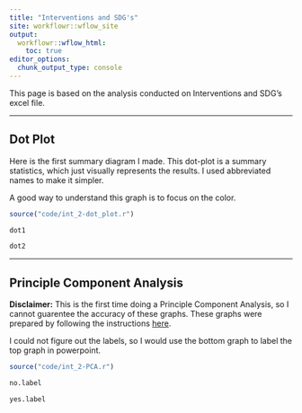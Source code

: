 ```yaml
---
title: "Interventions and SDG's"
site: workflowr::wflow_site
output:
  workflowr::wflow_html:
    toc: true
editor_options:
  chunk_output_type: console
---
```


This page is based on the analysis conducted on Interventions and SDG's excel file.

***

## Dot Plot

Here is the first summary diagram I made. This dot-plot is a summary statistics, which just visually represents the results. I used abbreviated names to make it simpler.

A good way to understand this graph is to focus on the color. 

```r
source("code/int_2-dot_plot.r")
```
```r
dot1
```
```r
dot2
```

***

## Principle Component Analysis

**Disclaimer:** This is the first time doing a Principle Component Analysis, so I cannot guarentee the accuracy of these graphs. These graphs were prepared by following the instructions [here](http://rstudio-pubs-static.s3.amazonaws.com/53162_cd16ee63c24747459ccd180f69f07810.html).

I could not figure out the labels, so I would use the bottom graph to label the top graph in powerpoint.

```r
source("code/int_2-PCA.r")
```
```r
no.label
```
```r
yes.label
```